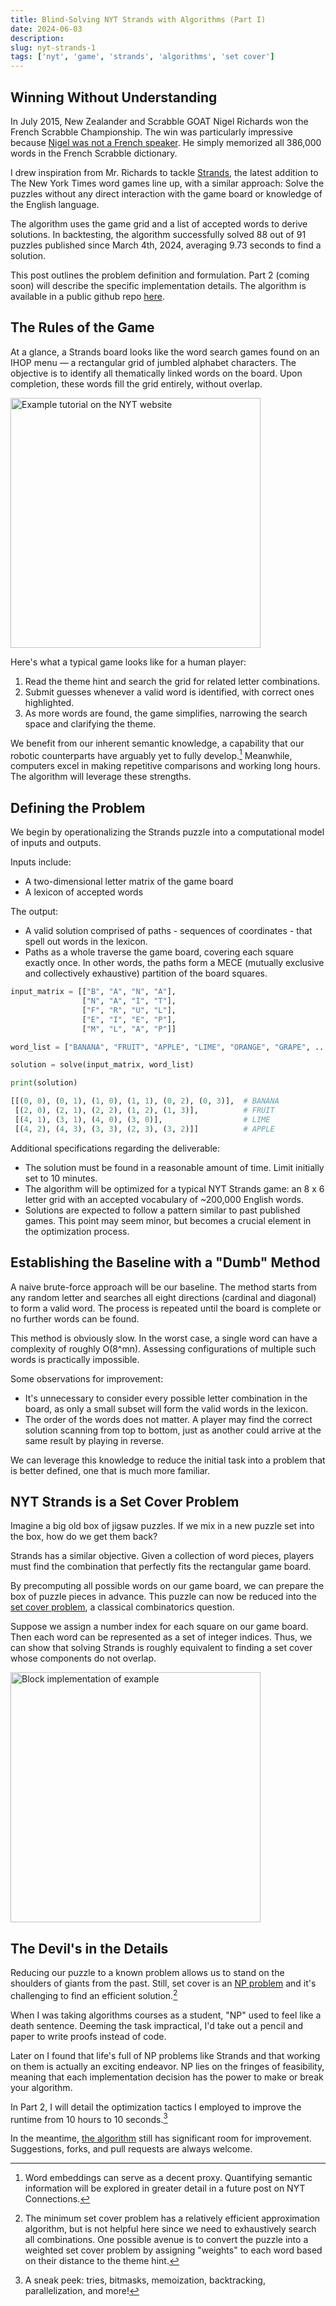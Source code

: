 ```yaml
---
title: Blind-Solving NYT Strands with Algorithms (Part I)
date: 2024-06-03
description: 
slug: nyt-strands-1
tags: ['nyt', 'game', 'strands', 'algorithms', 'set cover']
---
```



## Winning Without Understanding

In July 2015, New Zealander and Scrabble GOAT Nigel Richards won the French Scrabble Championship. The win was particularly impressive because [Nigel was not a French speaker](https://www.theguardian.com/lifeandstyle/2015/jul/21/new-french-scrabble-champion-nigel-richards-doesnt-speak-french). He simply memorized all 386,000 words in the French Scrabble dictionary.

I drew inspiration from Mr. Richards to tackle [Strands](https://www.nytimes.com/games/strands), the latest addition to The New York Times word games line up, with a similar approach:
Solve the puzzles without any direct interaction with the game board or knowledge of the English language. 

The algorithm uses the game grid and a list of accepted words to derive solutions.
In backtesting, the algorithm successfully solved 88 out of 91 puzzles published since March 4th, 2024, averaging 9.73 seconds to find a solution. 

This post outlines the problem definition and formulation. Part 2 (coming soon) will describe the specific implementation details. The algorithm is available in a public github repo [here](https://github.com/kimyoonduk/nyt-puzzle-solver).

## The Rules of the Game
At a glance, a Strands board looks like the word search games found on an IHOP menu — a rectangular grid of jumbled alphabet characters. 
The objective is to identify all thematically linked words on the board. Upon completion, these words fill the grid entirely, without overlap.

<img src="/blog/nyt-strands-1/0_fruit_example.png" alt="Example tutorial on the NYT website" width="400"/>

Here's what a typical game looks like for a human player:
1. Read the theme hint and search the grid for related letter combinations.
2. Submit guesses whenever a valid word is identified, with correct ones highlighted. 
3. As more words are found, the game simplifies, narrowing the search space and clarifying the theme.

We benefit from our inherent semantic knowledge, a capability that our robotic counterparts have arguably yet to fully develop.[^1] 
Meanwhile, computers excel in making repetitive comparisons and working long hours. The algorithm will leverage these strengths.

## Defining the Problem

We begin by operationalizing the Strands puzzle into a computational model of inputs and outputs.

Inputs include: 
- A two-dimensional letter matrix of the game board
- A lexicon of accepted words

The output:
- A valid solution comprised of paths - sequences of coordinates - that spell out words in the lexicon.
- Paths as a whole traverse the game board, covering each square exactly once. In other words, the paths form a MECE (mutually exclusive and collectively exhaustive) partition of the board squares.

```python
input_matrix = [["B", "A", "N", "A"],
                ["N", "A", "I", "T"],
                ["F", "R", "U", "L"],
                ["E", "I", "E", "P"],
                ["M", "L", "A", "P"]]

word_list = ["BANANA", "FRUIT", "APPLE", "LIME", "ORANGE", "GRAPE", ...]

solution = solve(input_matrix, word_list)

print(solution)

[[(0, 0), (0, 1), (1, 0), (1, 1), (0, 2), (0, 3)],  # BANANA
 [(2, 0), (2, 1), (2, 2), (1, 2), (1, 3)],          # FRUIT
 [(4, 1), (3, 1), (4, 0), (3, 0)],                  # LIME
 [(4, 2), (4, 3), (3, 3), (2, 3), (3, 2)]]          # APPLE  
```

Additional specifications regarding the deliverable:
- The solution must be found in a reasonable amount of time. Limit initially set to 10 minutes.
- The algorithm will be optimized for a typical NYT Strands game: an 8 x 6 letter grid with an accepted vocabulary of ~200,000 English words.
- Solutions are expected to follow a pattern similar to past published games. This point may seem minor, but becomes a crucial element in the optimization process.

## Establishing the Baseline with a "Dumb" Method

A naive brute-force approach will be our baseline. The method starts from any random letter and searches all eight directions (cardinal and diagonal) to form a valid word. The process is repeated until the board is complete or no further words can be found.

This method is obviously slow. In the worst case, a single word can have a complexity of roughly O(8^mn). Assessing configurations of multiple such words is practically impossible.

Some observations for improvement:
- It's unnecessary to consider every possible letter combination in the board, as only a small subset will form the valid words in the lexicon.
- The order of the words does not matter. A player may find the correct solution scanning from top to bottom, just as another could arrive at the same result by playing in reverse.

We can leverage this knowledge to reduce the initial task into a problem that is better defined, one that is much more familiar. 

## NYT Strands is a Set Cover Problem

Imagine a big old box of jigsaw puzzles. If we mix in a new puzzle set into the box, how do we get them back?

Strands has a similar objective. Given a collection of word pieces, players must find the combination that perfectly fits the rectangular game board.

By precomputing all possible words on our game board, we can prepare the box of puzzle pieces in advance. 
This puzzle can now be reduced into the [set cover problem](https://en.wikipedia.org/wiki/Set_cover_problem), a classical combinatorics question.

Suppose we assign a number index for each square on our game board. Then each word can be represented as a set of integer indices.
Thus, we can show that solving Strands is roughly equivalent to finding a set cover whose components do not overlap.

<img src="/blog/nyt-strands-1/1_fruit_blocks.png" alt="Block implementation of example" width="400"/>


## The Devil's in the Details

Reducing our puzzle to a known problem allows us to stand on the shoulders of giants from the past.
Still, set cover is an [NP problem](https://en.wikipedia.org/wiki/NP-completeness) and it's challenging to find an efficient solution.[^2]

When I was taking algorithms courses as a student, "NP" used to feel like a death sentence.
Deeming the task impractical, I'd take out a pencil and paper to write proofs instead of code.

Later on I found that life's full of NP problems like Strands and that working on them is actually an exciting endeavor.
NP lies on the fringes of feasibility, meaning that each implementation decision has the power to make or break your algorithm.

In Part 2, I will detail the optimization tactics I employed to improve the runtime from 10 hours to 10 seconds.[^3] 

In the meantime, [the algorithm](https://github.com/kimyoonduk/nyt-puzzle-solver) still has significant room for improvement. Suggestions, forks, and pull requests are always welcome. 


[^1]: Word embeddings can serve as a decent proxy. Quantifying semantic information will be explored in greater detail in a future post on NYT Connections.

[^2]: The minimum set cover problem has a relatively efficient approximation algorithm, but is not helpful here since we need to exhaustively search all combinations. One possible avenue is to convert the puzzle into a weighted set cover problem by assigning "weights" to each word based on their distance to the theme hint.

[^3]: A sneak peek: tries, bitmasks, memoization, backtracking, parallelization, and more!